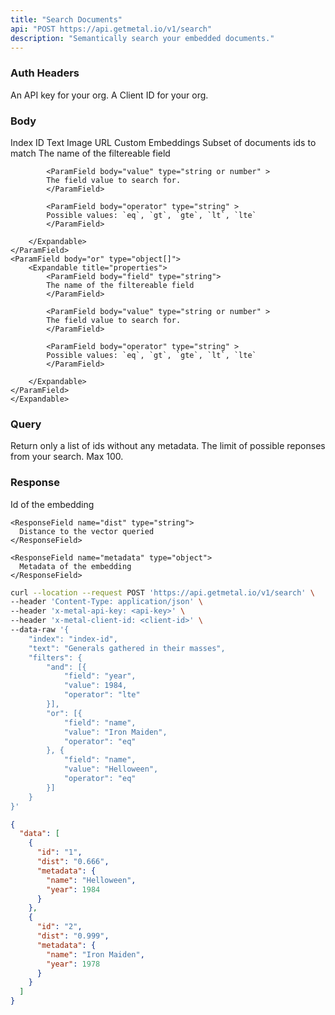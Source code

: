 ```yaml
---
title: "Search Documents"
api: "POST https://api.getmetal.io/v1/search"
description: "Semantically search your embedded documents."
---
```


### Auth Headers

<ParamField required header="x-metal-api-key" type="string">
  An API key for your org.
</ParamField>

<ParamField required header="x-metal-client-id" type="string">
  A Client ID for your org.
</ParamField>

### Body

<ParamField body="index" type="string" placeholder="Index ID" required>
  Index ID
</ParamField>

<ParamField body="text" type="string">
  Text
</ParamField>

<ParamField body="imageUrl" type="string">
  Image URL
</ParamField>

<ParamField body="embedding" type="number[]">
  Custom Embeddings
</ParamField>

<ParamField body="ids" type="string[]">
  Subset of documents ids to match
</ParamField>

<ParamField body="filters" type="object">
    <Expandable title="properties">
    <ParamField body="and" type="object[]">
        <Expandable title="properties">
            <ParamField body="field" type="string">
            The name of the filtereable field
            </ParamField>

            <ParamField body="value" type="string or number" >
            The field value to search for.
            </ParamField>

            <ParamField body="operator" type="string" >
            Possible values: `eq`, `gt`, `gte`, `lt`, `lte`
            </ParamField>

        </Expandable>
    </ParamField>
    <ParamField body="or" type="object[]">
        <Expandable title="properties">
            <ParamField body="field" type="string">
            The name of the filtereable field
            </ParamField>

            <ParamField body="value" type="string or number" >
            The field value to search for.
            </ParamField>

            <ParamField body="operator" type="string" >
            Possible values: `eq`, `gt`, `gte`, `lt`, `lte`
            </ParamField>

        </Expandable>
    </ParamField>
    </Expandable>
</ParamField>

### Query

<ParamField query="idsOnly" type="boolean" default="false">
  Return only a list of ids without any metadata.
</ParamField>

<ParamField query="limit" type="number" default="5">
  The limit of possible reponses from your search. Max 100.
</ParamField>

### Response

<ResponseField name="data" type="Results Array">
  <Expandable title="properties">
    <ResponseField name="id" type="string">
      Id of the embedding
    </ResponseField>

    <ResponseField name="dist" type="string">
      Distance to the vector queried
    </ResponseField>

    <ResponseField name="metadata" type="object">
      Metadata of the embedding
    </ResponseField>

  </Expandable>
</ResponseField>

<RequestExample>

```bash Example Request
curl --location --request POST 'https://api.getmetal.io/v1/search' \
--header 'Content-Type: application/json' \
--header 'x-metal-api-key: <api-key>' \
--header 'x-metal-client-id: <client-id>' \
--data-raw '{
    "index": "index-id",
    "text": "Generals gathered in their masses",
    "filters": {
        "and": [{
            "field": "year",
            "value": 1984,
            "operator": "lte"
        }],
        "or": [{
            "field": "name",
            "value": "Iron Maiden",
            "operator": "eq"
        }, {
            "field": "name",
            "value": "Helloween",
            "operator": "eq"
        }]
    }
}'
```

</RequestExample>

<ResponseExample>

```json Response
{
  "data": [
    {
      "id": "1",
      "dist": "0.666",
      "metadata": {
        "name": "Helloween",
        "year": 1984
      }
    },
    {
      "id": "2",
      "dist": "0.999",
      "metadata": {
        "name": "Iron Maiden",
        "year": 1978
      }
    }
  ]
}
```

</ResponseExample>
